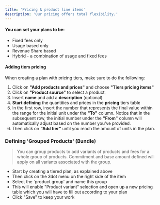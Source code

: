 ```yaml
---
title: 'Pricing & product line items'
description: 'Our pricing offers total flexibility.'
---
```

#### You can set your plans to be:
-   Fixed fees only   
-   Usage based only
-   Revenue Share based
-   Hybrid - a combination of usage and fixed fees

#### Adding tiers pricing
When creating a plan with pricing tiers, make sure to do the following:
1.  Click on **"Add products and prices"** and choose **"Tiers pricing items"**
2.  Click on **"Product source"** to select a product,
3.  Insert **name** and add a **description** (optional)
4.  **Start defining** the  quantities and prices in the **pricing** tiers table
5.  In the first row, insert the number that represents the final value within the range for the initial unit under the **"To"** column. Notice that in the subsequent row, the initial number under the **"From"** column will automatically adjust based on the number you've provided.
6.  Then click on **"Add tier"** until you reach the amount of units in the plan.
    
### Defining 'Grouped Products' (Bundle)
> You can group products to add variants of products and fees for a whole group of products. Commitment and base amount defined will apply on all variants associated with the group.
-   Start by creating a tiered plan, as explained above
-   Then click on the 3dot menu on the right side of the item
-   Select the 'product group' and name this group
-   This will enable "Product variant" selection and open up a new pricing table which you will have to fill out according to your plan
-   Click "Save" to keep your work